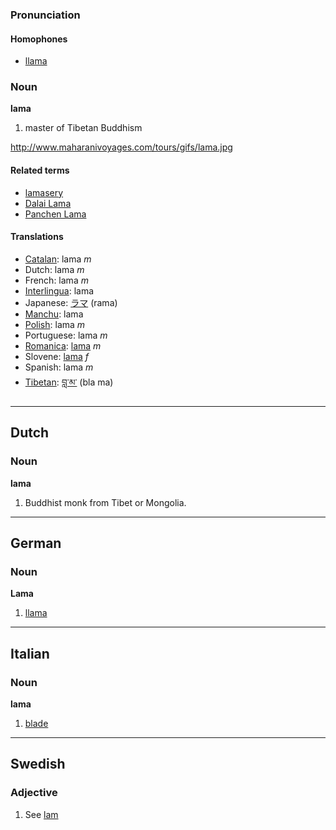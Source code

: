 === Pronunciation ===
==== Homophones ====
*[[llama]]

=== Noun ===
'''lama'''

#master of Tibetan Buddhism

http://www.maharanivoyages.com/tours/gifs/lama.jpg

==== Related terms ====
*[[lamasery]]
*[[Dalai Lama]]
*[[Panchen Lama]]

==== Translations ====
*[[Catalan]]: lama ''m''
*Dutch: lama ''m''
*French: lama ''m''
*[[Interlingua]]: lama
*Japanese: [[ラマ]] (rama)
*[[Manchu]]: lama
*[[Polish]]: lama ''m''
*Portuguese: lama ''m''
*[[Romanica]]: [[lama]] ''m''
*Slovene: [[lama]] ''f''
*Spanish: lama ''m''
*[[Tibetan]]: [[བླ་མ་]] (bla ma)
----

== Dutch ==
=== Noun ===
'''lama'''

#Buddhist monk from Tibet or Mongolia.

----

== German ==
=== Noun ===
'''Lama'''

#[[llama]]

----

== Italian ==
=== Noun ===
'''lama'''

#[[blade]]

----
==Swedish==
===Adjective===

#See [[lam#Swedish|lam]]